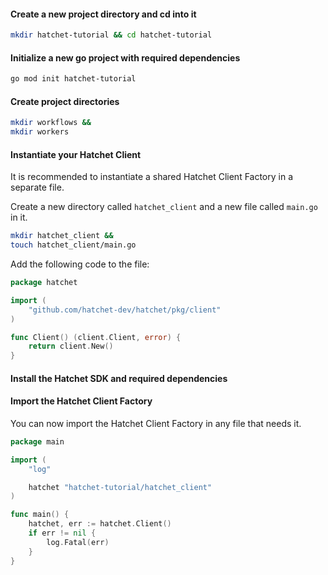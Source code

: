 
#### Create a new project directory and cd into it

```bash copy
mkdir hatchet-tutorial && cd hatchet-tutorial
```

#### Initialize a new go project with required dependencies

```bash copy
go mod init hatchet-tutorial
```

#### Create project directories

```bash copy
mkdir workflows &&
mkdir workers
```

#### Instantiate your Hatchet Client

It is recommended to instantiate a shared Hatchet Client Factory in a separate file.

Create a new directory called `hatchet_client` and a new file called `main.go` in it.

```bash copy
mkdir hatchet_client &&
touch hatchet_client/main.go
```

Add the following code to the file:

```go copy
package hatchet

import (
	"github.com/hatchet-dev/hatchet/pkg/client"
)

func Client() (client.Client, error) {
	return client.New()
}
```

#### Install the Hatchet SDK and required dependencies

<InstallCommand installOnly />

#### Import the Hatchet Client Factory

You can now import the Hatchet Client Factory in any file that needs it.

```go copy
package main

import (
	"log"

	hatchet "hatchet-tutorial/hatchet_client"
)

func main() {
	hatchet, err := hatchet.Client()
	if err != nil {
		log.Fatal(err)
	}
}
```
